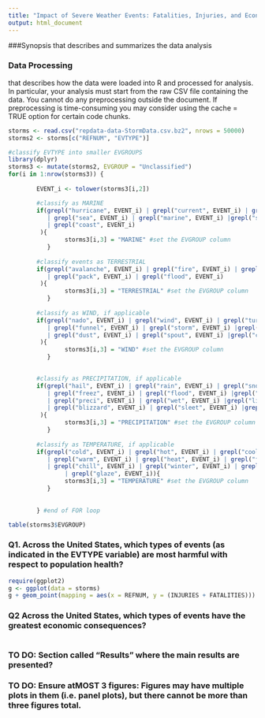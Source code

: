 ```yaml
---
title: "Impact of Severe Weather Events: Fatalities, Injuries, and Economic Consequences"
output: html_document
---
```


###Synopsis 
that describes and summarizes the data analysis

### Data Processing
that describes how the data were loaded into R and processed for analysis. In particular, your analysis must start from the raw CSV file containing the data. You cannot do any preprocessing outside the document. If preprocessing is time-consuming you may consider using the cache = TRUE option for certain code chunks.
```r
storms <- read.csv("repdata-data-StormData.csv.bz2", nrows = 50000)
storms2 <- storms[c("REFNUM", "EVTYPE")]

#classify EVTYPE into smaller EVGROUPS
library(dplyr)
storms3 <- mutate(storms2, EVGROUP = "Unclassified")
for(i in 1:nrow(storms3)) {
  
        EVENT_i <- tolower(storms3[i,2])

        #classify as MARINE
        if(grepl("hurricane", EVENT_i) | grepl("current", EVENT_i) | grepl("tide", EVENT_i) 
           | grepl("sea", EVENT_i) | grepl("marine", EVENT_i) |grepl("surf", EVENT_i) 
           | grepl("coast", EVENT_i) 
         ){
                storms3[i,3] = "MARINE" #set the EVGROUP column
           }
        
        #classify events as TERRESTRIAL 
        if(grepl("avalanche", EVENT_i) | grepl("fire", EVENT_i) | grepl("mud", EVENT_i) 
           | grepl("pack", EVENT_i) | grepl("flood", EVENT_i)
         ){
                storms3[i,3] = "TERRESTRIAL" #set the EVGROUP column
           }
        
        #classify as WIND, if applicable
        if(grepl("nado", EVENT_i) | grepl("wind", EVENT_i) | grepl("turbulance", EVENT_i) 
           | grepl("funnel", EVENT_i) | grepl("storm", EVENT_i) |grepl("burst", EVENT_i) 
           | grepl("dust", EVENT_i) | grepl("spout", EVENT_i) |grepl("cloud", EVENT_i) 
         ){
                storms3[i,3] = "WIND" #set the EVGROUP column
           }
        

        #classify as PRECIPITATION, if applicable
        if(grepl("hail", EVENT_i) | grepl("rain", EVENT_i) | grepl("snow", EVENT_i) 
           | grepl("freez", EVENT_i) | grepl("flood", EVENT_i) |grepl("thunder", EVENT_i) 
           | grepl("preci", EVENT_i) | grepl("wet", EVENT_i) |grepl("lightening", EVENT_i) 
           | grepl("blizzard", EVENT_i) | grepl("sleet", EVENT_i) |grepl("urban", EVENT_i) 
         ){
                storms3[i,3] = "PRECIPITATION" #set the EVGROUP column
           }
        
        #classify as TEMPERATURE, if applicable
        if(grepl("cold", EVENT_i) | grepl("hot", EVENT_i) | grepl("cool", EVENT_i) 
           | grepl("warm", EVENT_i) | grepl("heat", EVENT_i) | grepl("frost", EVENT_i) 
           | grepl("chill", EVENT_i) | grepl("winter", EVENT_i) | grepl("ice", EVENT_i) 
                | grepl("glaze", EVENT_i)){
                storms3[i,3] = "TEMPERATURE" #set the EVGROUP column
           }
        
        
        } #end of FOR loop

table(storms3$EVGROUP)

```

### Q1. Across the United States, which types of events (as indicated in the EVTYPE variable) are most harmful with respect to population health?
```r
require(ggplot2)
g <- ggplot(data = storms)
g + geom_point(mapping = aes(x = REFNUM, y = (INJURIES + FATALITIES))) + xlab("Event Reference Number") + ylab("Fatalities and Injuries")

```

### Q2 Across the United States, which types of events have the greatest economic consequences?
```r

```


### TO DO: Section called "Results" where the main results are presented?

### TO DO: Ensure atMOST 3 figures: Figures may have multiple plots in them (i.e. panel plots), but there cannot be more than three figures total.
